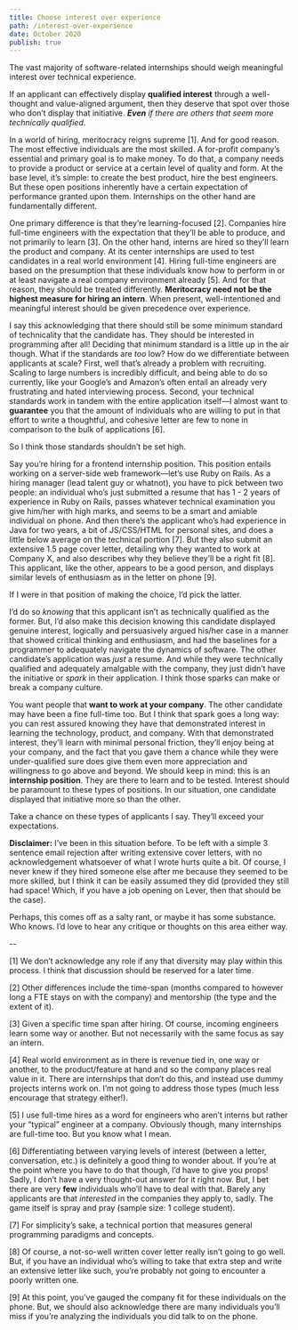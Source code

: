 ```yaml
---
title: Choose interest over experience
path: /interest-over-experience
date: October 2020
publish: true
---
```

The vast majority of software-related internships should weigh meaningful interest over technical experience.

If an applicant can effectively display **qualified interest** through a well-thought and value-aligned argument, then they deserve that spot over those who don’t display that initiative. _**Even** if there are others that seem more technically qualified_. 

In a world of hiring, meritocracy reigns supreme [1]. And for good reason. The most effective individuals are the most skilled. A for-profit company’s essential and primary goal is to make money. To do that, a company needs to provide a product or service at a certain level of quality and form. At the base level, it’s simple: to create the best product, hire the best engineers. But these open positions inherently have a certain expectation of performance granted upon them. Internships on the other hand are fundamentally different.

One primary difference is that they’re learning-focused [2]. Companies hire full-time engineers with the expectation that they’ll be able to produce, and not primarily to learn [3]. On the other hand, interns are hired so they’ll learn the product and company. At its center internships are used to test candidates in a real world environment [4]. Hiring full-time engineers are based on the presumption that these individuals know how to perform in or at least navigate a real company environment already [5]. And for that reason, they should be treated differently. **Meritocracy need not be the highest measure for hiring an intern**. When present, well-intentioned and meaningful interest should be given precedence over experience. 

I say this acknowledging that there should still be some minimum standard of technicality that the candidate has. They should be interested in programming after all! Deciding that minimum standard is a little up in the air though. What if the standards are _too_ low? How do we differentiate between applicants at scale? First, well that’s already a problem with recruiting. Scaling to large numbers is incredibly difficult, and being able to do so currently, like your Google’s and Amazon’s often entail an already very frustrating and hated interviewing process. Second, your technical standards work in tandem with the entire application itself––I almost want to **guarantee** you that the amount of individuals who are willing to put in that effort to write a thoughtful, and cohesive letter are few to none in comparison to the bulk of applications [6].

So I think those standards shouldn’t be set high.

Say you’re hiring for a frontend internship position. This position entails working on a server-side web framework––let’s use Ruby on Rails. As a hiring manager (lead talent guy or whatnot), you have to pick between two people: an individual who’s just submitted a resume that has 1 - 2 years of experience in Ruby on Rails, passes whatever technical examination you give him/her with high marks, and seems to be a smart and amiable individual on phone. And then there’s the applicant who’s had experience in Java for two years, a bit of JS/CSS/HTML for personal sites, and does a little below average on the technical portion [7]. But they also submit an extensive 1.5 page cover letter, detailing why they wanted to work at Company X, and also describes why they believe they’ll be a right fit [8]. This applicant, like the other, appears to be a good person, and displays similar levels of enthusiasm as in the letter on phone [9].

If I were in that position of making the choice, I’d pick the latter. 

I’d do so _knowing_ that this applicant isn’t as technically qualified as the former. But, I’d also make this decision knowing this candidate displayed genuine interest, logically and persuasively argued his/her case in a manner that showed critical thinking and enthusiasm, and had the baselines for a programmer to adequately navigate the dynamics of software. The other candidate’s application was _just_ a resume. And while they were technically qualified and adequately amalgable with the company, they just didn’t have the initiative or _spark_ in their application. I think those sparks can make or break a company culture.

You want people that **want to work at your company**. The other candidate may have been a fine full-time too. But I think that spark goes a long way: you can rest assured knowing they have that demonstrated interest in learning the technology, product, and company. With that demonstrated interest, they’ll learn with minimal personal friction, they’ll enjoy being at your company, and the fact that you gave them a chance while they were under-qualified sure does give them even more appreciation and willingness to go above and beyond. We should keep in mind: this is an **internship position**. They are there to learn and to be tested. Interest should be paramount to these types of positions. In our situation, one candidate displayed that initiative more so than the other. 

Take a chance on these types of applicants I say. They’ll exceed your expectations.



**Disclaimer:** 
I’ve been in this situation before. To be left with a simple 3 sentence email rejection after writing extensive cover letters, with no acknowledgement whatsoever of what I wrote hurts quite a bit. Of course, I never knew if they hired someone else after me because they seemed to be more skilled, but I think it can be easily assumed they did (provided they still had space! Which, if you have a job opening on Lever, then that should be the case).

Perhaps, this comes off as a salty rant, or maybe it has some substance. Who knows. I’d love to hear any critique or thoughts on this area either way.

--

[1] We don’t acknowledge any role if any that diversity may play within this process. I think that discussion should be reserved for a later time. 

[2] Other differences include the time-span (months compared to however long a FTE stays on with the company) and mentorship (the type and the extent of it).

[3] Given a specific time span after hiring. Of course, incoming engineers learn some way or another. But not necessarily with the same focus as say an intern.

[4] Real world environment as in there is revenue tied in, one way or another, to the product/feature at hand and so the company places real value in it. There are internships that don’t do this, and instead use dummy projects interns work on. I’m not going to address those types (much less encourage that strategy either!).

[5] I use full-time hires as a word for engineers who aren’t interns but rather your “typical” engineer at a company. Obviously though, many internships are full-time too. But you know what I mean.

[6] Differentiating between varying levels of interest (between a letter, conversation, etc.) is definitely a good thing to wonder about. If you’re at the point where you have to do that though, I’d have to give you props! Sadly, I don’t have a very thought-out answer for it right now. But, I bet there are very **few** individuals who’ll have to deal with that. Barely any applicants are that _interested_ in the companies they apply to, sadly. The game itself is spray and pray (sample size: 1 college student).

[7] For simplicity’s sake, a technical portion that measures general programming paradigms and concepts.

[8] Of course, a not-so-well written cover letter really isn’t going to go well. But, if you have an individual who’s willing to take that extra step and write an extensive letter like such, you’re probably not going to encounter a poorly written one. 

[9] At this point, you’ve gauged the company fit for these individuals on the phone. But, we should also acknowledge there are many individuals you’ll miss if you’re analyzing the individuals you did talk to on the phone. 
